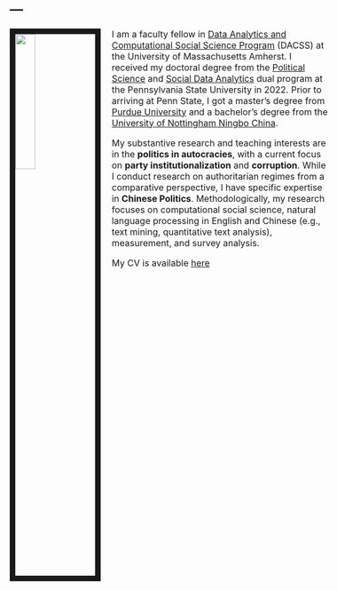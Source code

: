 ---
---
<style type="text/css">

body, td {
   font-size: 16px;
}
code.r{
  font-size: 12px;
}
pre {
  font-size: 12px
}
</style>

<link rel="stylesheet" href="styles.css" type="text/css">

<img src="IMG_1702.jpg" style="width:25%; border:10px solid; margin-right: 20px" align="left">

I am a faculty fellow in [Data Analytics and Computational Social Science Program](https://www.umass.edu/sbs/data-analytics-and-computational-social-science-program/about) (DACSS) at the University of Massachusetts Amherst. I received my doctoral degree from the [Political Science](https://polisci.la.psu.edu/) and [Social Data Analytics](https://soda.la.psu.edu/) dual program at the Pennsylvania State University in 2022. Prior to arriving at Penn State, I got a master's degree from [Purdue University](https://cla.purdue.edu/academic/polsci/) and a bachelor's degree from the [University of Nottingham Ningbo China](https://www.nottingham.edu.cn/en/humanities-and-social-sciences/schools-and-department/international-studies/home.aspx).

My substantive research and teaching interests are in the <b>politics in autocracies</b>, with a current focus on <b>party institutionalization</b> and <b>corruption</b>. While I conduct research on authoritarian regimes from a comparative perspective, I have specific expertise in <b>Chinese Politics</b>. Methodologically, my research focuses on computational social science, natural language processing in English and Chinese (e.g., text mining, quantitative text analysis), measurement, and survey analysis. 

My CV is available [here](CV_Pang.pdf)
